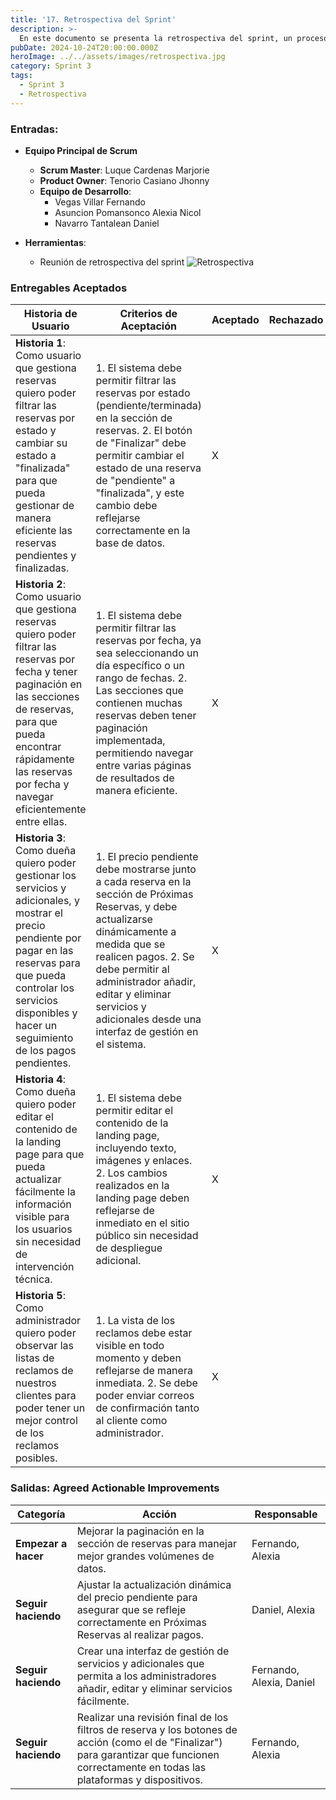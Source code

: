 ```yaml
---
title: '17. Retrospectiva del Sprint'
description: >-
  En este documento se presenta la retrospectiva del sprint, un proceso clave en la metodología Scrum donde el equipo reflexiona sobre el trabajo realizado durante el sprint anterior. Se evalúan los éxitos, las dificultades encontradas y se identifican oportunidades de mejora. El objetivo es fomentar la autoevaluación y la mejora continua del equipo para optimizar el rendimiento en futuros sprints.
pubDate: 2024-10-24T20:00:00.000Z
heroImage: ../../assets/images/retrospectiva.jpg
category: Sprint 3
tags:
  - Sprint 3
  - Retrospectiva
---
```


### Entradas:
- **Equipo Principal de Scrum**
  - **Scrum Master**: Luque Cardenas Marjorie
  - **Product Owner**: Tenorio Casiano Jhonny
  - **Equipo de Desarrollo**:
    - Vegas Villar Fernando
    - Asuncion Pomansonco Alexia Nicol
    - Navarro Tantalean Daniel

- **Herramientas**:
  - Reunión de retrospectiva del sprint
  ![Retrospectiva](../../assets/images/priorizado.jpeg)

### Entregables Aceptados

| **Historia de Usuario**                                                                                                                                                       | **Criterios de Aceptación**                                                                                                                                                                | **Aceptado** | **Rechazado** |
|------------------------------------------------------------------------------------------------------------------------------------------------------------------------------|-----------------------------------------------------------------------------------------------------------------------------------------------------------------------------------------|--------------|---------------|
| **Historia 1**: Como usuario que gestiona reservas quiero poder filtrar las reservas por estado y cambiar su estado a "finalizada" para que pueda gestionar de manera eficiente las reservas pendientes y finalizadas. | 1. El sistema debe permitir filtrar las reservas por estado (pendiente/terminada) en la sección de reservas.  2. El botón de "Finalizar" debe permitir cambiar el estado de una reserva de "pendiente" a "finalizada", y este cambio debe reflejarse correctamente en la base de datos. | X            |               |
| **Historia 2**: Como usuario que gestiona reservas quiero poder filtrar las reservas por fecha y tener paginación en las secciones de reservas, para que pueda encontrar rápidamente las reservas por fecha y navegar eficientemente entre ellas. | 1. El sistema debe permitir filtrar las reservas por fecha, ya sea seleccionando un día específico o un rango de fechas.  2. Las secciones que contienen muchas reservas deben tener paginación implementada, permitiendo navegar entre varias páginas de resultados de manera eficiente. | X            |               |
| **Historia 3**: Como dueña quiero poder gestionar los servicios y adicionales, y mostrar el precio pendiente por pagar en las reservas para que pueda controlar los servicios disponibles y hacer un seguimiento de los pagos pendientes. | 1. El precio pendiente debe mostrarse junto a cada reserva en la sección de Próximas Reservas, y debe actualizarse dinámicamente a medida que se realicen pagos.  2. Se debe permitir al administrador añadir, editar y eliminar servicios y adicionales desde una interfaz de gestión en el sistema. | X            |               |
| **Historia 4**: Como dueña quiero poder editar el contenido de la landing page para que pueda actualizar fácilmente la información visible para los usuarios sin necesidad de intervención técnica. | 1. El sistema debe permitir editar el contenido de la landing page, incluyendo texto, imágenes y enlaces.  2. Los cambios realizados en la landing page deben reflejarse de inmediato en el sitio público sin necesidad de despliegue adicional. | X            |               |
| **Historia 5**: Como administrador quiero poder observar las listas de reclamos de nuestros clientes para poder tener un mejor control de los reclamos posibles. | 1. La vista de los reclamos debe estar visible en todo momento y deben reflejarse de manera inmediata.  2. Se debe poder enviar correos de confirmación tanto al cliente como administrador. | X            |               |

### Salidas: Agreed Actionable Improvements

| **Categoría**         | **Acción**                                                                                                     | **Responsable**                           |
|-----------------------|----------------------------------------------------------------------------------------------------------------|-------------------------------------------|
| **Empezar a hacer**    | Mejorar la paginación en la sección de reservas para manejar mejor grandes volúmenes de datos.               | Fernando, Alexia                         |
| **Seguir haciendo**    | Ajustar la actualización dinámica del precio pendiente para asegurar que se refleje correctamente en Próximas Reservas al realizar pagos. | Daniel, Alexia                           |
| **Seguir haciendo**    | Crear una interfaz de gestión de servicios y adicionales que permita a los administradores añadir, editar y eliminar servicios fácilmente. | Fernando, Alexia, Daniel                 |
| **Seguir haciendo**    | Realizar una revisión final de los filtros de reserva y los botones de acción (como el de "Finalizar") para garantizar que funcionen correctamente en todas las plataformas y dispositivos. | Fernando, Alexia                         |
